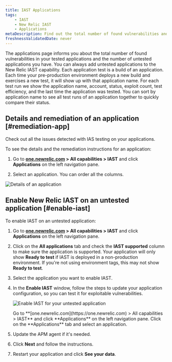 ```yaml
---
title: IAST Applications
tags:
    - IAST
    - New Relic IAST
    - Applications
metaDescription: Find out the total number of found vulnerabilities and the number of untested applications you have.
freshnessValidatedDate: never
---
```





The applications page informs you about the total number of found vulnerabilities in your tested applications and the number of untested applications you have. You can always add untested applications to the New Relic IAST capability. Each application test is a build of an application. Each time your pre-production environment deploys a new build and exercises a new test, it will show up with that application name. For each test run we show the application name, account, status, exploit count, test efficiency, and the last time the application was tested. You can sort by application name to see all test runs of an application together to quickly compare their status.

## Details and remediation of an application [#remediation-app]

Check out all the issues detected with IAS testing on your applications.

To see the details and the remediation instructions for an application:

1. Go to **[one.newrelic.com](https://one.newrelic.com) > All capabilities > IAST** and click **Applications** on the left navigation pane.

2. Select an application. You can order all the columns.

<img
    title="Details of an application"
    alt="Details of an application"
    src={iastCoverageSummary}
/>

## Enable New Relic IAST on an untested application [#enable-iast]

To enable IAST on an untested application:

1. Go to **[one.newrelic.com](https://one.newrelic.com) > All capabilities > IAST** and click **Applications** on the left navigation pane.

2. Click on the **All applications** tab and check the **IAST supported** column to make sure the application is supported. Your application will only show **Ready to test** if IAST is deployed in a non-production environment. If you're not using environment tags, this may not show **Ready to test**.

3. Select the application you want to enable IAST.

4. In the **Enable IAST** window, follow the steps to update your application configuration, so you can test it for exploitable vulnerabilities.

    <img
        title="Enable IAST for your untested application"
        alt="Enable IAST for your untested application"
        src={iastEnableIast}
    />

    <figcaption>
        Go to **[one.newrelic.com](https://one.newrelic.com) > All capabilities > IAST** and click **Applications** on the left navigation pane. Click on the **Applications** tab and select an application.
    </figcaption>


5. Update the APM agent if it's needed.

6. Click **Next** and follow the instructions.

7. Restart your application and click **See your data**.
